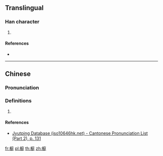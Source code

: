 {{character info/new}}
==Translingual==

===Han character===
{{Han char|rn=75|rad=木|as=10|sn=14|four=43941|canj=DING|ids=⿰木庭}}

# {{defn|Han|sort=木10}}

====References====
* {{Han ref|kx=0544.230|dkj=15279|dj=0932.070|hdz=21268.020|uh=69B3|ud=27059|bh=E257|bd=57943}}

----

==Chinese==
{{zh-forms}}

===Pronunciation===
{{zh-pron
|m=tíng
|c=ting4
|h=pfs=
|md=
|mn=
|w=
|mc=y
|oc=y
|cat=
}}

===Definitions===
{{zh-hanzi}}

# {{rfdef|lang=zh}}

====References====
*[http://www.iso10646hk.net/jp/document/download.jsp Jyutping Database (iso10646hk.net) - Cantonese Pronunciation List (Part 2), p. 131]

[[fr:榳]]
[[pl:榳]]
[[th:榳]]
[[zh:榳]]